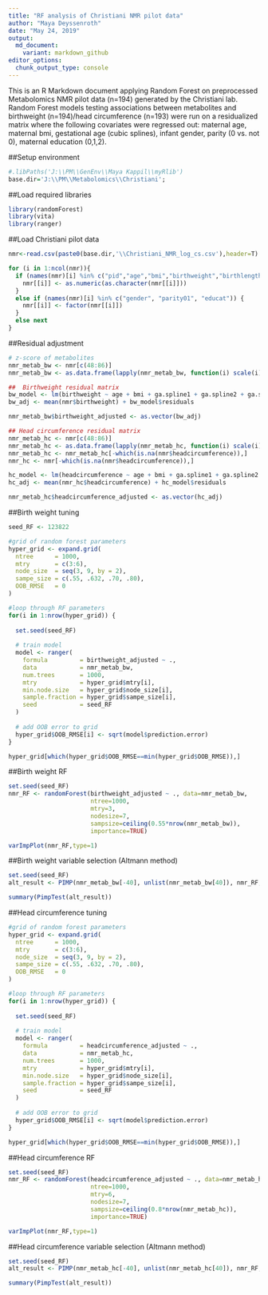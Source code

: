 ---
title: "RF analysis of Christiani NMR pilot data"
author: "Maya Deyssenroth"
date: "May 24, 2019"
output: 
  md_document:
    variant: markdown_github
editor_options: 
  chunk_output_type: console
---
This is an R Markdown document applying Random Forest on preprocessed Metabolomics NMR pilot data (n=194) generated by the Christiani lab.  Random Forest models testing associations between metabolites and birthweight (n=194)/head circumference (n=193) were run on a residualized matrix where the following covariates were regressed out: maternal age, maternal bmi, gestational age (cubic splines), infant gender, parity (0 vs. not 0), maternal education (0,1,2).

##Setup environment
```{r, echo=FALSE}
#.libPaths('J:\\PM\\GenEnv\\Maya Kappil\\myRlib')
base.dir='J:\\PM\\Metabolomics\\Christiani';
```

##Load required libraries
```{r warning = FALSE, message=FALSE}
library(randomForest)
library(vita)
library(ranger)
```

##Load Christiani pilot data
```{r data}
nmr<-read.csv(paste0(base.dir,'\\Christiani_NMR_log_cs.csv'),header=T)
```

```{r clean data, echo=FALSE}
for (i in 1:ncol(nmr)){
  if (names(nmr)[i] %in% c("pid","age","bmi","birthweight","birthlength","headcircumference","ga")){
    nmr[[i]] <- as.numeric(as.character(nmr[[i]]))
  }
  else if (names(nmr)[i] %in% c("gender", "parity01", "educat")) {
    nmr[[i]] <- factor(nmr[[i]])
  }
  else next
}
```


##Residual adjustment
```{r}
# z-score of metabolites
nmr_metab_bw <- nmr[c(48:86)]
nmr_metab_bw <- as.data.frame(lapply(nmr_metab_bw, function(i) scale(i)))

##  Birthweight residual matrix
bw_model <- lm(birthweight ~ age + bmi + ga.spline1 + ga.spline2 + ga.spline3 + factor(gender) + factor(educat) + factor(parity01), data=nmr)
bw_adj <- mean(nmr$birthweight) + bw_model$residuals

nmr_metab_bw$birthweight_adjusted <- as.vector(bw_adj)

## Head circumference residual matrix
nmr_metab_hc <- nmr[c(48:86)]
nmr_metab_hc <- as.data.frame(lapply(nmr_metab_hc, function(i) scale(i)))
nmr_metab_hc <- nmr_metab_hc[-which(is.na(nmr$headcircumference)),]
nmr_hc <- nmr[-which(is.na(nmr$headcircumference)),]

hc_model <- lm(headcircumference ~ age + bmi + ga.spline1 + ga.spline2 + ga.spline3 + factor(gender) + factor(educat) + factor(parity01), data=nmr_hc)
hc_adj <- mean(nmr_hc$headcircumference) + hc_model$residuals

nmr_metab_hc$headcircumference_adjusted <- as.vector(hc_adj)

```


##Birth weight tuning
```{r}
seed_RF <- 123822

#grid of random forest parameters
hyper_grid <- expand.grid(
  ntree      = 1000,
  mtry       = c(3:6),
  node_size  = seq(3, 9, by = 2),
  sampe_size = c(.55, .632, .70, .80),
  OOB_RMSE   = 0
)

#loop through RF parameters
for(i in 1:nrow(hyper_grid)) {
  
  set.seed(seed_RF)
  
  # train model
  model <- ranger(
    formula         = birthweight_adjusted ~ ., 
    data            = nmr_metab_bw, 
    num.trees       = 1000,
    mtry            = hyper_grid$mtry[i],
    min.node.size   = hyper_grid$node_size[i],
    sample.fraction = hyper_grid$sampe_size[i],
    seed            = seed_RF
  )
  
  # add OOB error to grid
  hyper_grid$OOB_RMSE[i] <- sqrt(model$prediction.error)
}

hyper_grid[which(hyper_grid$OOB_RMSE==min(hyper_grid$OOB_RMSE)),]

```


##Birth weight RF
```{r}
set.seed(seed_RF)
nmr_RF <- randomForest(birthweight_adjusted ~ ., data=nmr_metab_bw, 
                       ntree=1000, 
                       mtry=3,
                       nodesize=7, 
                       sampsize=ceiling(0.55*nrow(nmr_metab_bw)),
                       importance=TRUE)

varImpPlot(nmr_RF,type=1)
```

##Birth weight variable selection (Altmann method)
```{r}
set.seed(seed_RF)
alt_result <- PIMP(nmr_metab_bw[-40], unlist(nmr_metab_bw[40]), nmr_RF, S=500, seed=seed_RF)

summary(PimpTest(alt_result))
```

##Head circumference tuning
```{r}
#grid of random forest parameters
hyper_grid <- expand.grid(
  ntree      = 1000,
  mtry       = c(3:6),
  node_size  = seq(3, 9, by = 2),
  sampe_size = c(.55, .632, .70, .80),
  OOB_RMSE   = 0
)

#loop through RF parameters
for(i in 1:nrow(hyper_grid)) {
  
  set.seed(seed_RF)
  
  # train model
  model <- ranger(
    formula         = headcircumference_adjusted ~ ., 
    data            = nmr_metab_hc, 
    num.trees       = 1000,
    mtry            = hyper_grid$mtry[i],
    min.node.size   = hyper_grid$node_size[i],
    sample.fraction = hyper_grid$sampe_size[i],
    seed            = seed_RF
  )
  
  # add OOB error to grid
  hyper_grid$OOB_RMSE[i] <- sqrt(model$prediction.error)
}

hyper_grid[which(hyper_grid$OOB_RMSE==min(hyper_grid$OOB_RMSE)),]


```

##Head circumference RF
```{r}
set.seed(seed_RF)
nmr_RF <- randomForest(headcircumference_adjusted ~ ., data=nmr_metab_hc, 
                       ntree=1000, 
                       mtry=6,
                       nodesize=7, 
                       sampsize=ceiling(0.8*nrow(nmr_metab_hc)),
                       importance=TRUE)

varImpPlot(nmr_RF,type=1)
```

##Head circumference variable selection (Altmann method)
```{r}
set.seed(seed_RF)
alt_result <- PIMP(nmr_metab_hc[-40], unlist(nmr_metab_hc[40]), nmr_RF, S=500, seed=seed_RF)

summary(PimpTest(alt_result))
```

